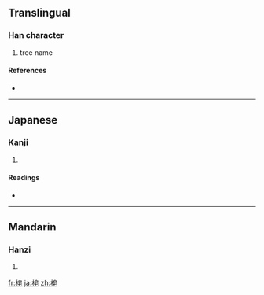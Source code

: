 ==Translingual==

===Han character===
{{Han char|rn=75|rad=木|as=07|sn=11|four=|canj=木竹日心 (DHAP), X木竹日心 (XDHAP)}}

# tree name

====References====
* {{Han ref|kx=0528.190|dkj=14839|dj=0917.070|hdz=21216.040|uh=688D|ud=26765}}

----

==Japanese==

===Kanji===
{{ja-kanji|grade=|rs=木07}}

# {{defn|Japanese|sort=木07}}

====Readings====
* {{ja-readings|on=[[そう]] (sō), [[ぞう]] (zō)|kun=[[さいかち]] (saikachi)}}

----

==Mandarin==

===Hanzi===
{{cmn-hanzi|pin=[[zào]] ([[zao4]])|wg=tsao<sup>4</sup>}}

# {{defn|Mandarin|sort=木07}}

[[fr:梍]]
[[ja:梍]]
[[zh:梍]]